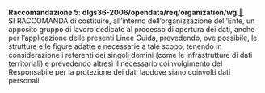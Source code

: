 ::: {#racc-5 .callout-note appearance="simple" icon=false .raccomandazione}
[**Raccomandazione 5**]{.testo-blu}: **dlgs36-2006/opendata/req/organization/wg** [🔗](#racc-5){.link-req}<br>
SI RACCOMANDA di costituire, all'interno dell'organizzazione dell'Ente, un apposito gruppo di lavoro dedicato al processo di apertura dei dati, anche per l'applicazione delle presenti Linee Guida, prevedendo, ove possibile, le strutture e le figure adatte e necessarie a tale scopo, tenendo in considerazione i referenti dei singoli domini (come le infrastrutture di dati territoriali) e prevedendo altresì il necessario coinvolgimento del Responsabile per la protezione dei dati laddove siano coinvolti dati personali.
:::
